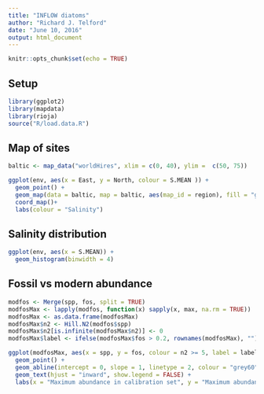 ```yaml
---
title: "INFLOW diatoms"
author: "Richard J. Telford"
date: "June 10, 2016"
output: html_document
---
```


```r
knitr::opts_chunk$set(echo = TRUE)
```

## Setup
```r
library(ggplot2)
library(mapdata)
library(rioja)
source("R/load.data.R")
```

## Map of sites

```r
baltic <- map_data("worldHires", xlim = c(0, 40), ylim =  c(50, 75))

ggplot(env, aes(x = East, y = North, colour = S.MEAN )) + 
  geom_point() +
  geom_map(data = baltic, map = baltic, aes(map_id = region), fill = "grey60", inherit.aes = FALSE) +
  coord_map()+
  labs(colour = "Salinity")
```

## Salinity distribution
```r
ggplot(env, aes(x = S.MEAN)) + 
  geom_histogram(binwidth = 4)
```

## Fossil vs modern abundance
```r
modfos <- Merge(spp, fos, split = TRUE)
modfosMax <- lapply(modfos, function(x) sapply(x, max, na.rm = TRUE))
modfosMax <- as.data.frame(modfosMax)
modfosMax$n2 <- Hill.N2(modfos$spp)
modfosMax$n2[is.infinite(modfosMax$n2)] <- 0
modfosMax$label <- ifelse(modfosMax$fos > 0.2, rownames(modfosMax), "")

ggplot(modfosMax, aes(x = spp, y = fos, colour = n2 >= 5, label = label)) + 
  geom_point() +
  geom_abline(intercept = 0, slope = 1, linetype = 2, colour = "grey60") +
  geom_text(hjust = "inward", show.legend = FALSE) +
  labs(x = "Maximum abundance in calibration set", y = "Maximum abundance in fossil data", colour = "Hill's n2 >= 5")
```

